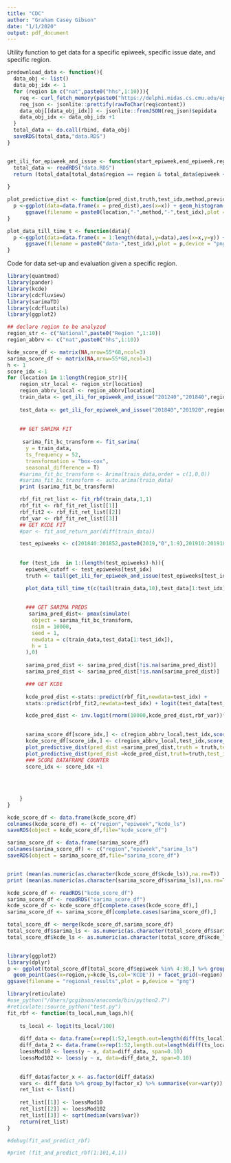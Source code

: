 ```yaml
---
title: "CDC"
author: "Graham Casey Gibson"
date: "1/1/2020"
output: pdf_document
---
```


Utility function to get data for a specific epiweek, specific issue date, and specific region. 
```r
predownload_data <- function(){
  data_obj <- list()
  data_obj_idx <- 1
  for (region in c("nat",paste0("hhs",1:10))){
    req <- curl_fetch_memory(paste0("https://delphi.midas.cs.cmu.edu/epidata/api.php?source=fluview&regions=",region,"&epiweeks=201240-201920"))
    req_json <- jsonlite::prettify(rawToChar(req$content))
    data_obj[[data_obj_idx]] <- jsonlite::fromJSON(req_json)$epidata
    data_obj_idx <- data_obj_idx +1
  }
  total_data <- do.call(rbind, data_obj)
  saveRDS(total_data,"data.RDS")
}


get_ili_for_epiweek_and_issue <- function(start_epiweek,end_epiweek,region){
  total_data <- readRDS("data.RDS")
  return (total_data[total_data$region == region & total_data$epiweek <= end_epiweek & total_data$epiweek >= start_epiweek ,]$wili)
  
}


```
```r

plot_predictive_dist <- function(pred_dist,truth,test_idx,method,previous_point,location){
  p <-ggplot(data=data.frame(x = pred_dist),aes(x=x)) + geom_histogram()+geom_vline(xintercept =truth ) +xlim(0,10) + geom_vline(xintercept = previous_point,col='blue')
      ggsave(filename = paste0(location,"-",method,"-",test_idx),plot = p,device = "png")
}

plot_data_till_time_t <- function(data){
  p <-ggplot(data=data.frame(x = 1:length(data),y=data),aes(x=x,y=y)) + geom_line()
      ggsave(filename = paste0("data-",test_idx),plot = p,device = "png")
}
```

Code for data set-up and evaluation given a specific region.

```r
library(quantmod)
library(pander)
library(kcde)
library(cdcfluview)
library(sarimaTD)
library(cdcfluutils)
library(ggplot2)

## declare region to be analyzed 
region_str <- c("National",paste0("Region ",1:10))
region_abbrv <- c("nat",paste0("hhs",1:10))

kcde_score_df <- matrix(NA,nrow=55*68,ncol=3)
sarima_score_df <- matrix(NA,nrow=55*68,ncol=3)
h <- 1
score_idx <-1
for (location in 1:length(region_str)){
    region_str_local <- region_str[location]
    region_abbrv_local <- region_abbrv[location]
    train_data <- get_ili_for_epiweek_and_issue("201240","201840",region_abbrv_local)
    
    test_data <- get_ili_for_epiweek_and_issue("201840","201920",region_abbrv_local)
    
     
    ## GET SARIMA FIT
     
     sarima_fit_bc_transform <- fit_sarima(
      y = train_data,
      ts_frequency = 52,
      transformation = "box-cox",
      seasonal_difference = T)
    #sarima_fit_bc_transform <- Arima(train_data,order = c(1,0,0))
    #sarima_fit_bc_transform <- auto.arima(train_data)
    print (sarima_fit_bc_transform)

    rbf_fit_ret_list <- fit_rbf(train_data,1,1)
    rbf_fit <- rbf_fit_ret_list[[1]]
    rbf_fit2 <- rbf_fit_ret_list[[2]]
    rbf_var <- rbf_fit_ret_list[[3]]
    ## GET KCDE FIT
    #par <- fit_and_return_par(diff(train_data))

    test_epiweeks <- c(201840:201852,paste0(2019,"0",1:9),201910:201918)
     
    
    for (test_idx  in 1:(length(test_epiweeks)-h)){
      epiweek_cutoff <- test_epiweeks[test_idx]
      truth <- tail(get_ili_for_epiweek_and_issue(test_epiweeks[test_idx + h ],test_epiweeks[test_idx + h],region_abbrv_local),1)

      plot_data_till_time_t(c(tail(train_data,10),test_data[1:test_idx],truth))      
      
      
      ### GET SARIMA PREDS
       sarima_pred_dist<- pmax(simulate(
        object = sarima_fit_bc_transform,
        nsim = 10000,
        seed = 1,
        newdata = c(train_data,test_data[1:test_idx]),
        h = 1
      ),0)
      
      sarima_pred_dist <- sarima_pred_dist[!is.na(sarima_pred_dist)]
      sarima_pred_dist <- sarima_pred_dist[!is.nan(sarima_pred_dist)]

      ### GET KCDE 
   
      kcde_pred_dist <-stats::predict(rbf_fit,newdata=test_idx) +
      stats::predict(rbf_fit2,newdata=test_idx) + logit(test_data[test_idx]/100)

      kcde_pred_dist <- inv.logit(rnorm(10000,kcde_pred_dist,rbf_var))*100

      
      sarima_score_df[score_idx,] <- c(region_abbrv_local,test_idx,score_dist( sarima_pred_dist,truth) )
      kcde_score_df[score_idx,] <- c(region_abbrv_local,test_idx,score_dist( kcde_pred_dist,truth) )
      plot_predictive_dist(pred_dist =sarima_pred_dist,truth = truth,test_idx = test_idx,method="sarima" ,previous_point = tail(test_data,1),location=location)
      plot_predictive_dist(pred_dist =kcde_pred_dist,truth=truth,test_idx = test_idx,method="kcde",previous_point = tail(test_data,1),location=location) 
      ### SCORE DATAFRAME COUNTER
      score_idx <- score_idx +1
      
        
      
    
    }
}

kcde_score_df <- data.frame(kcde_score_df)
colnames(kcde_score_df) <- c("region","epiweek","kcde_ls")
saveRDS(object = kcde_score_df,file="kcde_score_df")

sarima_score_df <- data.frame(sarima_score_df)
colnames(sarima_score_df) <- c("region","epiweek","sarima_ls")
saveRDS(object = sarima_score_df,file="sarima_score_df")


print (mean(as.numeric(as.character(kcde_score_df$kcde_ls)),na.rm=T))
print (mean(as.numeric(as.character(sarima_score_df$sarima_ls)),na.rm=T))

```


```r
kcde_score_df <- readRDS("kcde_score_df")
sarima_score_df <- readRDS("sarima_score_df")
kcde_score_df <- kcde_score_df[complete.cases(kcde_score_df),]
sarima_score_df <- sarima_score_df[complete.cases(sarima_score_df),]

total_score_df <- merge(kcde_score_df,sarima_score_df)
total_score_df$sarima_ls <- as.numeric(as.character(total_score_df$sarima_ls))
total_score_df$kcde_ls <- as.numeric(as.character(total_score_df$kcde_ls))


library(ggplot2)
library(dplyr)
p <- ggplot(total_score_df[total_score_df$epiweek %in% 4:30,] %>% group_by(region) %>% summarize(kcde_ls=mean(kcde_ls),sarima_ls=mean(sarima_ls)),aes(x=region,y=sarima_ls,col='sarimaTD')) + geom_point() +
  geom_point(aes(x=region,y=kcde_ls,col='KCDE')) + facet_grid(~region)
ggsave(filename = "regional_results",plot = p,device = "png")

```





```r
library(reticulate)
#use_python("/Users/gcgibson/anaconda/bin/python2.7")
#reticulate::source_python("test.py")
fit_rbf <- function(ts_local,num_lags,h){
  
    ts_local <- logit(ts_local/100)
    
    diff_data <- data.frame(x=rep(1:52,length.out=length(diff(ts_local))),y=diff(ts_local))
    diff_data_2 <- data.frame(x=rep(1:52,length.out=length(diff(ts_local,differences=2))),y=diff(ts_local,differences=2))
    loessMod10 <- loess(y ~ x, data=diff_data, span=0.10) 
    loessMod102 <- loess(y ~ x, data=diff_data_2, span=0.10) 

    
    diff_data$factor_x <- as.factor(diff_data$x)
    vars <- diff_data %>% group_by(factor_x) %>% summarise(var=var(y))
    ret_list <- list()
  
    ret_list[[1]] <- loessMod10
    ret_list[[2]] <- loessMod102
    ret_list[[3]] <- sqrt(median(vars$var))
    return(ret_list)
}

#debug(fit_and_predict_rbf)

#print (fit_and_predict_rbf(1:101,4,1))
```

